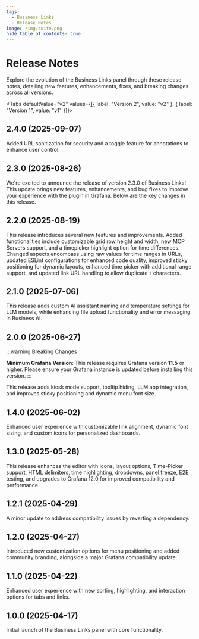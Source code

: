 ```yaml
---
tags:
  - Business Links
  - Release Notes
image: /img/suite.png
hide_table_of_contents: true
---
```



# Release Notes

Explore the evolution of the Business Links panel through these release notes, detailing new features, enhancements, fixes, and breaking changes across all versions.

<Tabs defaultValue="v2" values={[{ label: "Version 2", value: "v2" }, { label: "Version 1", value: "v1" }]}>
  <TabItem value="v2">
## 2.4.0 (2025-09-07)

Added URL sanitization for security and a toggle feature for annotations to enhance user control.

## 2.3.0 (2025-08-26)

We're excited to announce the release of version 2.3.0 of Business Links! This update brings new features, enhancements, and bug fixes to improve your experience with the plugin in Grafana. Below are the key changes in this release.

## 2.2.0 (2025-08-19)

This release introduces several new features and improvements. Added functionalities include customizable grid row height and width, new MCP Servers support, and a timepicker highlight option for time differences. Changed aspects encompass using raw values for time ranges in URLs, updated ESLint configurations for enhanced code quality, improved sticky positioning for dynamic layouts, enhanced time picker with additional range support, and updated link URL handling to allow duplicate `?` characters.

## 2.1.0 (2025-07-06)

This release adds custom AI assistant naming and temperature settings for LLM models, while enhancing file upload functionality and error messaging in Business AI.

## 2.0.0 (2025-06-27)

:::warning Breaking Changes

**Minimum Grafana Version**: This release requires Grafana version **11.5** or higher. Please ensure your Grafana instance is updated before installing this version.
:::

This release adds kiosk mode support, tooltip hiding, LLM app integration, and improves sticky positioning and dynamic menu font size.

<BlogPost id="business-links-2.0.0" />

</TabItem>

  <TabItem value="v1">

## 1.4.0 (2025-06-02)

Enhanced user experience with customizable link alignment, dynamic font sizing, and custom icons for personalized dashboards.

## 1.3.0 (2025-05-28)

This release enhances the editor with icons, layout options, Time-Picker support, HTML delimiters, time highlighting, dropdowns, panel freeze, E2E testing, and upgrades to Grafana 12.0 for improved compatibility and performance.

<BlogPost id="business-links-1.3.0" />

## 1.2.1 (2025-04-29)

A minor update to address compatibility issues by reverting a dependency.

## 1.2.0 (2025-04-27)

Introduced new customization options for menu positioning and added community branding, alongside a major Grafana compatibility update.

<BlogPost id="business-links-1.2.0" />

## 1.1.0 (2025-04-22)

Enhanced user experience with new sorting, highlighting, and interaction options for tabs and links.

## 1.0.0 (2025-04-17)

Initial launch of the Business Links panel with core functionality.

  </TabItem>
</Tabs>
